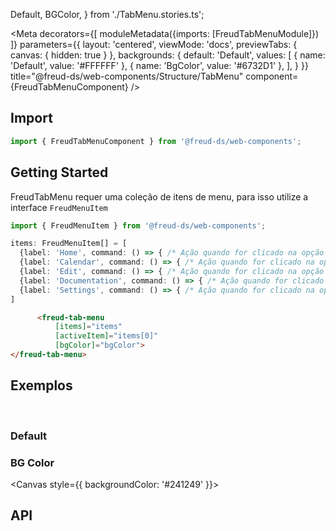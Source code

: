   Default,
  BGColor,
} from './TabMenu.stories.ts';

<Meta
  decorators={[
    moduleMetadata({imports: [FreudTabMenuModule]})
  ]}
  parameters={{
    layout: 'centered',
    viewMode: 'docs',
    previewTabs: {
      canvas: { hidden: true }
    },
    backgrounds: {
      default: 'Default',
      values: [
        { name: 'Default', value: '#FFFFFF' },
        { name: 'BgColor', value: '#6732D1' },
      ],
    }
  }}
  title="@freud-ds/web-components/Structure/TabMenu"
  component={FreudTabMenuComponent}
/>

<FreudHeaderComponent
  title="TabMenu"
  description="É um componente de navegação que exibe itens como cabeçalhos de guia."
/>

## <a id="importing"></a>Import

```ts
import { FreudTabMenuComponent } from '@freud-ds/web-components';
```

## Getting Started
FreudTabMenu requer uma coleção de itens de menu, para isso utilize a interface `FreudMenuItem`
```ts
import { FreudMenuItem } from '@freud-ds/web-components';

items: FreudMenuItem[] = [
  {label: 'Home', command: () => { /* Ação quando for clicado na opção */}},
  {label: 'Calendar', command: () => { /* Ação quando for clicado na opção */}},
  {label: 'Edit', command: () => { /* Ação quando for clicado na opção */}},
  {label: 'Documentation', command: () => { /* Ação quando for clicado na opção */}},
  {label: 'Settings', command: () => { /* Ação quando for clicado na opção */}}
]
```
```html
      <freud-tab-menu
          [items]="items"
          [activeItem]="items[0]"
          [bgColor]="bgColor">
</freud-tab-menu>
```

## <a id="exemplos"></a>Exemplos
<br />

### Default
<Canvas>
  <Story story={Default}/>
</Canvas>

### BG Color
<Canvas style={{ backgroundColor: '#241249' }}>
  <Story story={BGColor}/>
</Canvas>

## <a id="api"></a>API

<ArgsTable of={FreudTabMenuComponent} />
